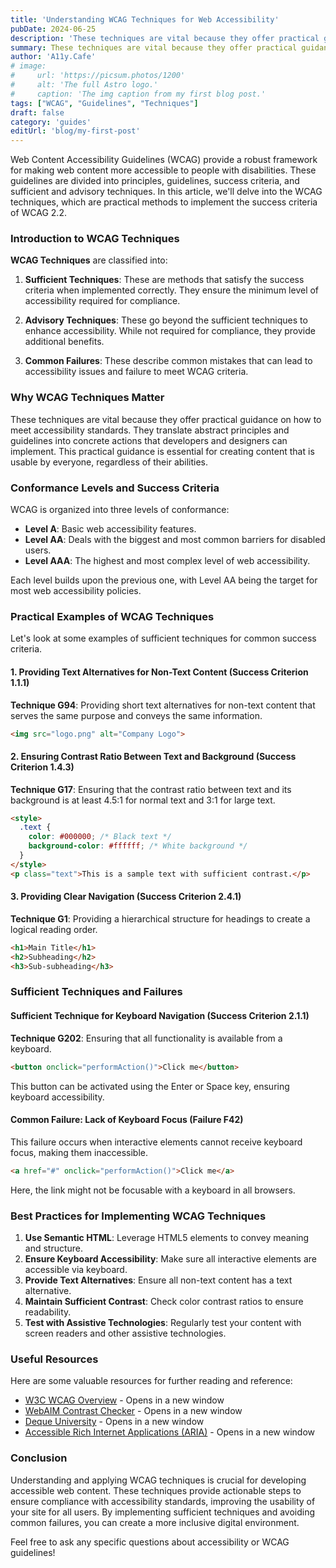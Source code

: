 ```yaml
---
title: 'Understanding WCAG Techniques for Web Accessibility'
pubDate: 2024-06-25
description: 'These techniques are vital because they offer practical guidance on how to meet accessibility standards. '
summary: These techniques are vital because they offer practical guidance on how to meet accessibility standards. They translate abstract principles and guidelines into concrete actions that developers and designers can implement. This practical guidance is essential for creating content that is usable by everyone, regardless of their abilities.
author: 'A11y.Cafe'
# image:
#     url: 'https://picsum.photos/1200'
#     alt: 'The full Astro logo.'
#     caption: 'The img caption from my first blog post.'
tags: ["WCAG", "Guidelines", "Techniques"]
draft: false
category: 'guides'
editUrl: 'blog/my-first-post'
---
```


Web Content Accessibility Guidelines (WCAG) provide a robust framework for making web content more accessible to people with disabilities. These guidelines are divided into principles, guidelines, success criteria, and sufficient and advisory techniques. In this article, we'll delve into the WCAG techniques, which are practical methods to implement the success criteria of WCAG 2.2.

### Introduction to WCAG Techniques

**WCAG Techniques** are classified into:

1. **Sufficient Techniques**: These are methods that satisfy the success criteria when implemented correctly. They ensure the minimum level of accessibility required for compliance.

2. **Advisory Techniques**: These go beyond the sufficient techniques to enhance accessibility. While not required for compliance, they provide additional benefits.

3. **Common Failures**: These describe common mistakes that can lead to accessibility issues and failure to meet WCAG criteria.

### Why WCAG Techniques Matter

These techniques are vital because they offer practical guidance on how to meet accessibility standards. They translate abstract principles and guidelines into concrete actions that developers and designers can implement. This practical guidance is essential for creating content that is usable by everyone, regardless of their abilities.

### Conformance Levels and Success Criteria

WCAG is organized into three levels of conformance:

- **Level A**: Basic web accessibility features.
- **Level AA**: Deals with the biggest and most common barriers for disabled users.
- **Level AAA**: The highest and most complex level of web accessibility.

Each level builds upon the previous one, with Level AA being the target for most web accessibility policies.

### Practical Examples of WCAG Techniques

Let's look at some examples of sufficient techniques for common success criteria.

#### 1. Providing Text Alternatives for Non-Text Content (Success Criterion 1.1.1)

**Technique G94**: Providing short text alternatives for non-text content that serves the same purpose and conveys the same information.

```html
<img src="logo.png" alt="Company Logo">
```

#### 2. Ensuring Contrast Ratio Between Text and Background (Success Criterion 1.4.3)

**Technique G17**: Ensuring that the contrast ratio between text and its background is at least 4.5:1 for normal text and 3:1 for large text.

```html
<style>
  .text {
    color: #000000; /* Black text */
    background-color: #ffffff; /* White background */
  }
</style>
<p class="text">This is a sample text with sufficient contrast.</p>
```

#### 3. Providing Clear Navigation (Success Criterion 2.4.1)

**Technique G1**: Providing a hierarchical structure for headings to create a logical reading order.

```html
<h1>Main Title</h1>
<h2>Subheading</h2>
<h3>Sub-subheading</h3>
```

### Sufficient Techniques and Failures

#### Sufficient Technique for Keyboard Navigation (Success Criterion 2.1.1)

**Technique G202**: Ensuring that all functionality is available from a keyboard.

```html
<button onclick="performAction()">Click me</button>
```

This button can be activated using the Enter or Space key, ensuring keyboard accessibility.

#### Common Failure: Lack of Keyboard Focus (Failure F42)

This failure occurs when interactive elements cannot receive keyboard focus, making them inaccessible.

```html
<a href="#" onclick="performAction()">Click me</a>
```

Here, the link might not be focusable with a keyboard in all browsers.

### Best Practices for Implementing WCAG Techniques

1. **Use Semantic HTML**: Leverage HTML5 elements to convey meaning and structure.
2. **Ensure Keyboard Accessibility**: Make sure all interactive elements are accessible via keyboard.
3. **Provide Text Alternatives**: Ensure all non-text content has a text alternative.
4. **Maintain Sufficient Contrast**: Check color contrast ratios to ensure readability.
5. **Test with Assistive Technologies**: Regularly test your content with screen readers and other assistive technologies.

### Useful Resources

Here are some valuable resources for further reading and reference:

- [W3C WCAG Overview](https://www.w3.org/WAI/standards-guidelines/wcag/) - Opens in a new window
- [WebAIM Contrast Checker](https://webaim.org/resources/contrastchecker/) - Opens in a new window
- [Deque University](https://www.deque.com/axe/axe-for-web/) - Opens in a new window
- [Accessible Rich Internet Applications (ARIA)](https://www.w3.org/WAI/standards-guidelines/aria/) - Opens in a new window

### Conclusion

Understanding and applying WCAG techniques is crucial for developing accessible web content. These techniques provide actionable steps to ensure compliance with accessibility standards, improving the usability of your site for all users. By implementing sufficient techniques and avoiding common failures, you can create a more inclusive digital environment.

Feel free to ask any specific questions about accessibility or WCAG guidelines!